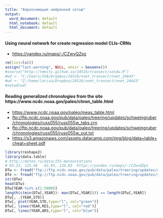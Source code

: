---
title: "Апроксимация нейронной сетью"
output:
  word_document: default
  html_notebook: default
  html_document: default
---
####  Using neural network for create regression model CLIs-CRNs
  + <https://yandex.ru/maps/-/CZwvQZpz>

```{r init}
rm(list=ls())
assign("last.warning", NULL, envir = baseenv())
#source("http://tmeits.github.io/24516/transect/setdw.R")
#wd <- "C:/Users/IVA/Dropbox/24516/nnet_transect/nnet_24643"
#wd <- "Z:/home/larisa/Dropbox/24516/nnet_transect/nnet_24643"
#setwd(wd)
```
#### Reading generalized chronologies from the site https://www.ncdc.noaa.gov/paleo/chron_table.html
  + <https://www.ncdc.noaa.gov/paleo/meas_table.html>
  + <ftp://ftp.ncdc.noaa.gov/pub/data/paleo/treering/updates/schweingruber/chronologies/russ055/russ055w_tabs.crn>
  + <ftp://ftp.ncdc.noaa.gov/pub/data/paleo/treering/updates/schweingruber/chronologies/russ055/russ055w_out.txt>
  + <https://s3.amazonaws.com/assets.datacamp.com/img/blog/data+table+cheat+sheet.pdf>
```{r read_rwi_data}
library(reshape2)
library(data.table)
# http://meteo.ru/data/155-meteostations
# 63.23, 125.48   63.95, 124.83  https://yandex.ru/maps/-/CZwvQZpz
DTw <- fread("ftp://ftp.ncdc.noaa.gov/pub/data/paleo/treering/updates/schweingruber/chronologies/russ055/russ055w_tabs.crn")
DTe <- fread("ftp://ftp.ncdc.noaa.gov/pub/data/paleo/treering/updates/schweingruber/chronologies/russ055/russ055e_tabs.crn")
str(DTw)
head(DTw)
DTw[YEAR %in% c(1:5000)]
length(c(min(DTw[,YEAR]): max(DTw[,YEAR]))) == length(DTw[,YEAR])
DTw[, .(YEAR,STD)]
DTw[, plot(YEAR,STD,type="l", col="green")]
DTw[, lines(YEAR,RES,type="l", col="red")]
DTw[, lines(YEAR,ARS,type="l", col="blue")]
```